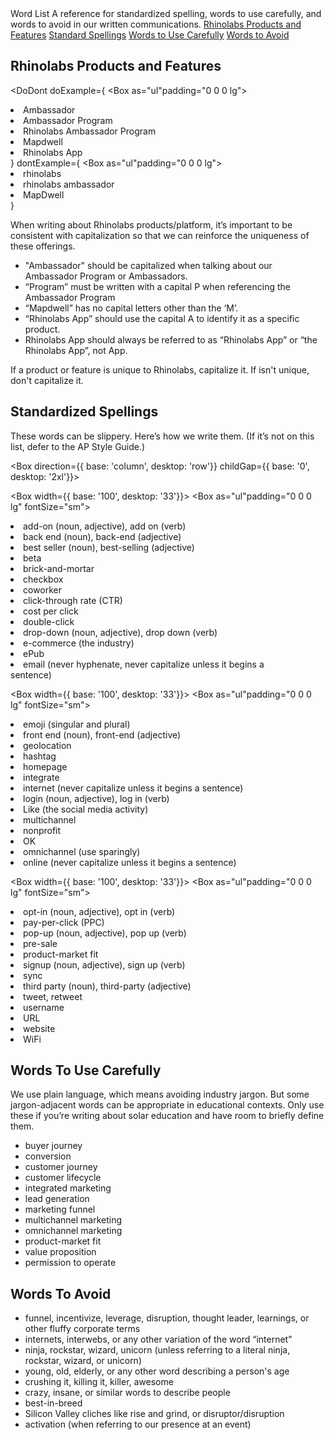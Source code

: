 
<Meta title="Content/Word List" />

<Box display="block">
  <Heading as="h1" size={{ base: 'xl', tablet: '2xl', desktop: '3xl'}}>Word List</Heading>
  <Box as="p" fontSize={{ base: 'md', tablet: 'lg'}} color="grey-500">A reference for standardized spelling, words to use carefully, and words to avoid in our written communications.</Box>
</Box>

<Box margin="lg 0">
<a href="/#rhinolabs-products-and-features">Rhinolabs Products and Features</a>
<a href="/#standardized-spellings">Standard Spellings</a>
<a href="/#words-to-use-carefully">Words to Use Carefully</a>
<a href="/#words-to-avoid">Words to Avoid</a>
</Box>


## Rhinolabs Products and Features

<DoDont
  doExample={
    <Box as="ul"padding="0 0 0 lg">
      <li>Ambassador</li>
      <li>Ambassador Program</li>
      <li>Rhinolabs Ambassador Program</li>
      <li>Mapdwell</li>
      <li>Rhinolabs App</li>
    </Box>
  }
  dontExample={
    <Box as="ul"padding="0 0 0 lg">
      <li>rhinolabs</li>
      <li>rhinolabs ambassador</li>
      <li>MapDwell</li>
    </Box>
  }
>

When writing about Rhinolabs products/platform, it’s important to be consistent with capitalization so that we can reinforce the uniqueness of these offerings.

- "Ambassador" should be capitalized when talking about our Ambassador Program or Ambassadors.
- “Program” must be written with a capital P when referencing the Ambassador Program
- “Mapdwell” has no capital letters other than the ‘M’.
- “Rhinolabs App” should use the capital A to identify it as a specific product.
- Rhinolabs App should always be referred to as “Rhinolabs App” or “the Rhinolabs App”, not App.


If a product or feature is unique to Rhinolabs, capitalize it. If isn't unique, don't capitalize it.



</DoDont>

## Standardized Spellings

These words can be slippery. Here’s how we write them. (If it’s not on this list, defer to the AP Style Guide.)

<Box direction={{ base: 'column', desktop: 'row'}} childGap={{ base: '0', desktop: '2xl'}}>

  <Box width={{ base: '100', desktop: '33'}}>
    <Box as="ul"padding="0 0 0 lg" fontSize="sm">
      <li>add-on (noun, adjective), add on (verb)</li>
      <li>back end (noun), back-end (adjective)</li>
      <li>best seller (noun), best-selling (adjective)</li>
      <li>beta</li>
      <li>brick-and-mortar</li>
      <li>checkbox</li>
      <li>coworker</li>
      <li>click-through rate (CTR)</li>
      <li>cost per click</li>
      <li>double-click</li>
      <li>drop-down (noun, adjective), drop down (verb)</li>
      <li>e-commerce (the industry)</li>
      <li>ePub</li>
      <li>email (never hyphenate, never capitalize unless it begins a </li>sentence)
    </Box>
  </Box>

  <Box width={{ base: '100', desktop: '33'}}>
    <Box as="ul"padding="0 0 0 lg" fontSize="sm">
      <li>emoji (singular and plural)</li>
      <li>front end (noun), front-end (adjective)</li>
      <li>geolocation</li>
      <li>hashtag</li>
      <li>homepage</li>
      <li>integrate</li>
      <li>internet (never capitalize unless it begins a sentence)</li>
      <li>login (noun, adjective), log in (verb)</li>
      <li>Like (the social media activity)</li>
      <li>multichannel</li>
      <li>nonprofit</li>
      <li>OK</li>
      <li>omnichannel (use sparingly)</li>
      <li>online (never capitalize unless it begins a sentence)</li>
    </Box>
  </Box>

  <Box width={{ base: '100', desktop: '33'}}>
    <Box as="ul"padding="0 0 0 lg" fontSize="sm">
      <li>opt-in (noun, adjective), opt in (verb)</li>
      <li>pay-per-click (PPC)</li>
      <li>pop-up (noun, adjective), pop up (verb)</li>
      <li>pre-sale</li>
      <li>product-market fit</li>
      <li>signup (noun, adjective), sign up (verb)</li>
      <li>sync</li>
      <li>third party (noun), third-party (adjective)</li>
      <li>tweet, retweet</li>
      <li>username</li>
      <li>URL</li>
      <li>website</li>
      <li>WiFi</li>
    </Box>
  </Box>

</Box>


## Words To Use Carefully

We use plain language, which means avoiding industry jargon. But some jargon-adjacent words can be appropriate in educational contexts. Only use these if you’re writing about solar education and have room to briefly define them.

- buyer journey
- conversion
- customer journey
- customer lifecycle
- integrated marketing
- lead generation
- marketing funnel
- multichannel marketing
- omnichannel marketing
- product-market fit
- value proposition
- permission to operate

## Words To Avoid

- funnel, incentivize, leverage, disruption, thought leader, learnings, or other fluffy corporate terms
- internets, interwebs, or any other variation of the word “internet”
- ninja, rockstar, wizard, unicorn (unless referring to a literal ninja, rockstar, wizard, or unicorn)
- young, old, elderly, or any other word describing a person's age
- crushing it, killing it, killer, awesome
- crazy, insane, or similar words to describe people
- best-in-breed
- Silicon Valley cliches like rise and grind, or disruptor/disruption
- activation (when referring to our presence at an event)
